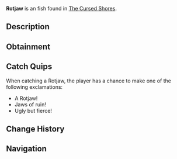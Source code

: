 {{FishInfobox
|image          = Rotjaw.png
|rarity         = Uncommon
|sea            = Second Sea
|location       = [[The Cursed Shores]]
|sublocation    = 
|sources        = Fishing Rod
|radar_location = 
|prog_speed     = -35
|xp             = 210
|weather        = Foggy
|time           = Day
|season         = Autumn
|bait           = Minnow
|base_weight    = 3.6
|base_value     = 220
|weight_range   = 2.1
|base_chance    = 100
|base_resil     = 14
}}
'''Rotjaw''' is an {{Rarity|Uncommon}} fish found in [[The Cursed Shores]].

== Description ==
{{Description|A brutal predator that crushes all in its relentless grip.|Bestiary Entry}}

== Obtainment ==
{{Description|It prowls where decay lingers.|Bestiary Hint}}
{{Fish Availability|
The Cursed Shores
|top_rods      = 
Free Spirit Rod\630424.79\15708.27;
Leviathan's Fang Rod\482115.19\22212.09;
Trident Rod\471039.87\20549.02;
Azure Of Lagoon\453837.97\20480.95;
Astralhook Rod\396959.79\0;
Training Rod\296262.94\135792.31;
Flimsy Rod\263245.17\10838.12;
Nocturnal Rod\69648.63\67980.86;
Blazebringer Rod\368364.26\15567.71;
Verdant Shear Rod\345205.89\14304.87;
No-Life Rod\322101.11\13652.34;
Seraphic Rod\272672.24\11895.27;
Ethereal Prism Rod\248268.7\11382.34;
Challenger's Rod\245851.85\10388.2;
Rod Of The Forgotten Fang\235091.25\10103.66;
Depthseeker Rod\227425.89\9863.49;
Rod Of The Exalted One\225763.96\10319.95;
Avalanche Rod\224004.88\9721.21;
Rod Of The Depths\219851.92\9193.64;
Volcanic Rod\213787.89\9148.82;
Steady Rod\211777.63\9427.95;
Zeus Rod\209248.77\8777.92
|recommended   = Free Spirit Rod
}}

== Catch Quips ==
When catching a Rotjaw, the player has a chance to make one of the following exclamations:
* A Rotjaw!
* Jaws of ruin!
* Ugly but fierce!

== Change History ==
{{Change History|{{subst:Current Version}}}}

== Navigation ==
{{Fish Navbox|The Cursed Shores}}